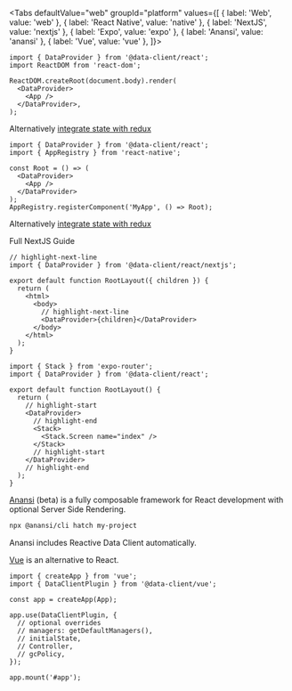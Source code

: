 
<Tabs
defaultValue="web"
groupId="platform"
values={[
{ label: 'Web', value: 'web' },
{ label: 'React Native', value: 'native' },
{ label: 'NextJS', value: 'nextjs' },
{ label: 'Expo', value: 'expo' },
{ label: 'Anansi', value: 'anansi' },
{ label: 'Vue', value: 'vue' },
]}>

<TabItem value="web">

```tsx title="index.tsx"
import { DataProvider } from '@data-client/react';
import ReactDOM from 'react-dom';

ReactDOM.createRoot(document.body).render(
  <DataProvider>
    <App />
  </DataProvider>,
);
```

Alternatively [integrate state with redux](../guides/redux.md)

</TabItem>

<TabItem value="native">

```tsx title="index.tsx"
import { DataProvider } from '@data-client/react';
import { AppRegistry } from 'react-native';

const Root = () => (
  <DataProvider>
    <App />
  </DataProvider>
);
AppRegistry.registerComponent('MyApp', () => Root);
```

Alternatively [integrate state with redux](../guides/redux.md)

</TabItem>

<TabItem value="nextjs">

<p style={{ textAlign: 'center' }}>
  <Link className="button button--primary" to="../guides/ssr#nextjs">Full NextJS Guide</Link>
</p>

```tsx title="app/layout.tsx"
// highlight-next-line
import { DataProvider } from '@data-client/react/nextjs';

export default function RootLayout({ children }) {
  return (
    <html>
      <body>
        // highlight-next-line
        <DataProvider>{children}</DataProvider>
      </body>
    </html>
  );
}
```

</TabItem>
<TabItem value="expo">

```tsx title="app/_layout.tsx"
import { Stack } from 'expo-router';
import { DataProvider } from '@data-client/react';

export default function RootLayout() {
  return (
    // highlight-start
    <DataProvider>
      // highlight-end
      <Stack>
        <Stack.Screen name="index" />
      </Stack>
      // highlight-start
    </DataProvider>
    // highlight-end
  );
}
```

</TabItem>

<TabItem value="anansi">

[Anansi](https://github.com/ntucker/anansi) (beta) is a fully composable framework for React development with optional
Server Side Rendering.

```bash title="bash"
npx @anansi/cli hatch my-project
```

Anansi includes Reactive Data Client automatically.

</TabItem>
<TabItem value="vue">

[Vue](https://vuejs.org/) is an alternative to React.

<PkgInstall pkgs="@data-client/vue @data-client/rest" />

```tsx title="main.ts"
import { createApp } from 'vue';
import { DataClientPlugin } from '@data-client/vue';

const app = createApp(App);

app.use(DataClientPlugin, {
  // optional overrides
  // managers: getDefaultManagers(),
  // initialState,
  // Controller,
  // gcPolicy,
});

app.mount('#app');
```

</TabItem>
</Tabs>

